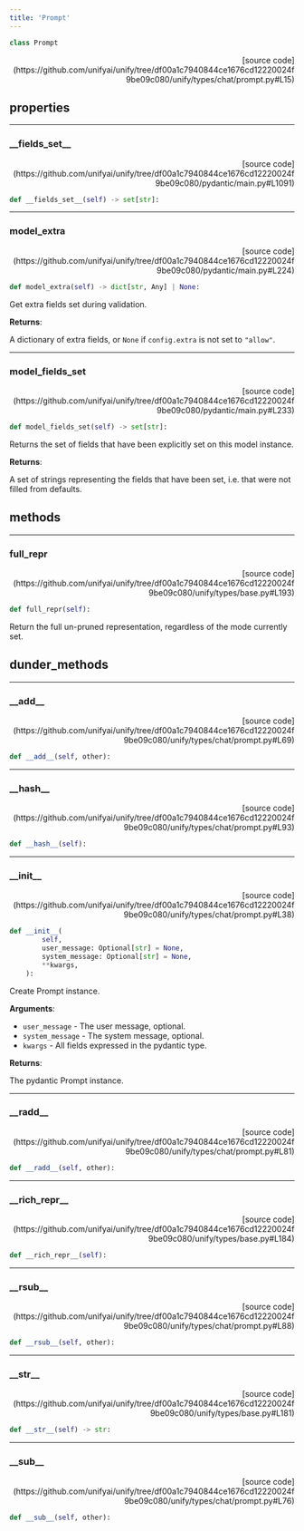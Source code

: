 ```yaml
---
title: 'Prompt'
---
```


```python
class Prompt
```

<p align="right">[source code](https://github.com/unifyai/unify/tree/df00a1c7940844ce1676cd12220024f9be09c080/unify/types/chat/prompt.py#L15)</p>



## properties

---

### \_\_fields\_set\_\_

<p align="right">[source code](https://github.com/unifyai/unify/tree/df00a1c7940844ce1676cd12220024f9be09c080/pydantic/main.py#L1091)</p>

```python
def __fields_set__(self) -> set[str]:
```



---

### model\_extra

<p align="right">[source code](https://github.com/unifyai/unify/tree/df00a1c7940844ce1676cd12220024f9be09c080/pydantic/main.py#L224)</p>

```python
def model_extra(self) -> dict[str, Any] | None:
```

Get extra fields set during validation.

**Returns**:

A dictionary of extra fields, or `None` if `config.extra` is not set to `"allow"`.

---

### model\_fields\_set

<p align="right">[source code](https://github.com/unifyai/unify/tree/df00a1c7940844ce1676cd12220024f9be09c080/pydantic/main.py#L233)</p>

```python
def model_fields_set(self) -> set[str]:
```

Returns the set of fields that have been explicitly set on this model instance.

**Returns**:

A set of strings representing the fields that have been set,
i.e. that were not filled from defaults.

## methods

---

### full\_repr

<p align="right">[source code](https://github.com/unifyai/unify/tree/df00a1c7940844ce1676cd12220024f9be09c080/unify/types/base.py#L193)</p>

```python
def full_repr(self):
```

Return the full un-pruned representation, regardless of the mode currently set.

## dunder_methods

---

### \_\_add\_\_

<p align="right">[source code](https://github.com/unifyai/unify/tree/df00a1c7940844ce1676cd12220024f9be09c080/unify/types/chat/prompt.py#L69)</p>

```python
def __add__(self, other):
```



---

### \_\_hash\_\_

<p align="right">[source code](https://github.com/unifyai/unify/tree/df00a1c7940844ce1676cd12220024f9be09c080/unify/types/chat/prompt.py#L93)</p>

```python
def __hash__(self):
```



---

### \_\_init\_\_

<p align="right">[source code](https://github.com/unifyai/unify/tree/df00a1c7940844ce1676cd12220024f9be09c080/unify/types/chat/prompt.py#L38)</p>

```python
def __init__(
        self,
        user_message: Optional[str] = None,
        system_message: Optional[str] = None,
        **kwargs,
    ):
```

Create Prompt instance.

**Arguments**:

- `user_message` - The user message, optional.
- `system_message` - The system message, optional.
- `kwargs` - All fields expressed in the pydantic type.



**Returns**:

The pydantic Prompt instance.

---

### \_\_radd\_\_

<p align="right">[source code](https://github.com/unifyai/unify/tree/df00a1c7940844ce1676cd12220024f9be09c080/unify/types/chat/prompt.py#L81)</p>

```python
def __radd__(self, other):
```



---

### \_\_rich\_repr\_\_

<p align="right">[source code](https://github.com/unifyai/unify/tree/df00a1c7940844ce1676cd12220024f9be09c080/unify/types/base.py#L184)</p>

```python
def __rich_repr__(self):
```



---

### \_\_rsub\_\_

<p align="right">[source code](https://github.com/unifyai/unify/tree/df00a1c7940844ce1676cd12220024f9be09c080/unify/types/chat/prompt.py#L88)</p>

```python
def __rsub__(self, other):
```



---

### \_\_str\_\_

<p align="right">[source code](https://github.com/unifyai/unify/tree/df00a1c7940844ce1676cd12220024f9be09c080/unify/types/base.py#L181)</p>

```python
def __str__(self) -> str:
```



---

### \_\_sub\_\_

<p align="right">[source code](https://github.com/unifyai/unify/tree/df00a1c7940844ce1676cd12220024f9be09c080/unify/types/chat/prompt.py#L76)</p>

```python
def __sub__(self, other):
```

